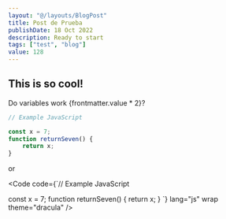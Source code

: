 ```yaml
---
layout: "@/layouts/BlogPost"
title: Post de Prueba
publishDate: 18 Oct 2022
description: Ready to start
tags: ["test", "blog"]
value: 128
---
```



## This is so cool!

Do variables work {frontmatter.value * 2}?

```js
// Example JavaScript

const x = 7;
function returnSeven() {
	return x;
}
```

or 

<Code code={`// Example JavaScript

const x = 7;
function returnSeven() {
	return x;
}
`} lang="js" wrap theme="dracula" />
